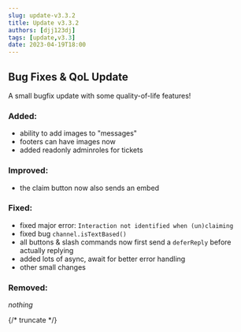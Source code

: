 ```yaml
---
slug: update-v3.3.2
title: Update v3.3.2
authors: [djj123dj]
tags: [update,v3.3]
date: 2023-04-19T18:00
---
```


## Bug Fixes & QoL Update
A small bugfix update with some quality-of-life features!

### <C color="green">Added:</C>
- ability to add images to "messages"
- footers can have images now
- added readonly adminroles for tickets

### <C color="yellow">Improved:</C>
- the claim button now also sends an embed

### <C color="orange">Fixed:</C>
- fixed major error: `Interaction not identified when (un)claiming`
- fixed bug `channel.isTextBased()`
- all buttons & slash commands now first send a `deferReply` before actually replying
- added lots of async, await for better error handling
- other small changes

### <C color="red">Removed:</C>
*nothing*

{/* truncate */}
